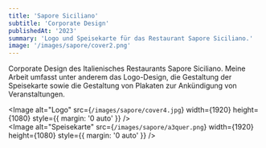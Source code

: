 ```yaml
---
title: 'Sapore Siciliano'
subtitle: 'Corporate Design'
publishedAt: '2023'
summary: 'Logo und Speisekarte für das Restaurant Sapore Siciliano.'
image: '/images/sapore/cover2.png'
---
```

Corporate Design des Italienisches Restaurants Sapore Siciliano.
Meine Arbeit umfasst unter anderem das Logo-Design, die Gestaltung
der Speisekarte sowie die Gestaltung von Plakaten zur Ankündigung 
von Veranstaltungen.

<Image
  alt="Logo"
  src={`/images/sapore/cover4.jpg`}
  width={1920}
  height={1080}
  style={{ margin: '0 auto' }}
/>
<br />
<Image
  alt="Speisekarte"
  src={`/images/sapore/a3quer.png`}
  width={1920}
  height={1080}
  style={{ margin: '0 auto' }}
/>